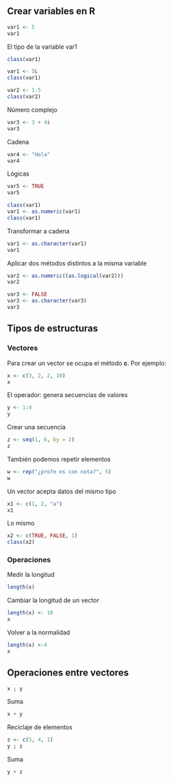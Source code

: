 ## Crear variables en R
```{r}
var1 <- 5
var1
```
El tipo de la variable var1 
```{r}
class(var1)
```
```{r}
var1 <- 5L
class(var1)
```
```{r}
var2 <- 1.5
class(var2)
```
Número complejo
```{r}
var3 <- 3 + 4i
var3
```
Cadena
```{r}
var4 <- "Hola"
var4
```

Lógicas
```{r}
var5 <- TRUE
var5
```
```{r}
class(var1)
var1 <- as.numeric(var1)
class(var1)
```
Transformar a cadena
```{r}
var1 <- as.character(var1)
var1
```

Aplicar dos métodos distintos a la misma variable
```{r}
var2 <- as.numeric((as.logical(var2)))
var2
```
```{r}
var3 <- FALSE
var3 <- as.character(var3)
var3
```
## Tipos de estructuras
### Vectores
Para crear un vector se ocupa el método **c**. Por ejemplo: 
```{r}
x <- c(3, 2, 2, 10)
x
```
El operador: genera secuencias de valores
```{r}
y <- 1:4
y
```
Crear una secuencia
```{r}
z <- seq(1, 6, by = 2)
z
```
También podemos repetir elementos
```{r}
w <- rep("¿profe es con nota?", 5)
w
```

Un vector acepta datos del mismo tipo 
```{r}
x1 <- c(1, 2, "a")
x1
```
Lo mismo 
```{r}
x2 <- c(TRUE, FALSE, 1)
class(x2)
```
### Operaciones
Medir la longitud
```{r}
length(x)
```

Cambiar la longitud de un vector
```{r}
length(x) <- 10
x
```
Volver a la normalidad
```{r}
length(x) <-4 
x
```
## Operaciones entre vectores
```{r}
x ; y
```
Suma
```{r}
x + y
```
Reciclaje de elementos 
```{r}
z <- c(5, 4, 1)
y ; z
```

Suma
```{r}
y + z
```


